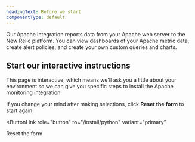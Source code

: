 ```yaml
---
headingText: Before we start
componentType: default
---
```


Our Apache integration reports data from your Apache web server to the New Relic platform. You can view dashboards of your Apache metric data, create alert policies, and create your own custom queries and charts.

## Start our interactive instructions

This page is interactive, which means we'll ask you a little about your environment so we can give you specific steps to install the Apache monitoring integration.

If you change your mind after making selections, click **Reset the form** to start again:

<ButtonLink
  role="button"
  to="/install/python"
  variant="primary"
>
  Reset the form
</ButtonLink>
